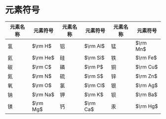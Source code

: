 # 元素符号

| 元素名称 | 元素符号 | 元素名称 | 元素符号 | 元素名称 | 元素符号 |
| -------- | -------- | -------- | -------- | -------- | -------- |
| 氢       | $\rm H$  | 铝       | $\rm Al$ | 锰       | $\rm Mn$ |
| 氦       | $\rm He$ | 硅       | $\rm Si$ | 铁       | $\rm Fe$ |
| 碳       | $\rm C$  | 磷       | $\rm P$  | 铜       | $\rm Cu$ |
| 氮       | $\rm N$  | 硫       | $\rm S$  | 锌       | $\rm Zn$ |
| 氧       | $\rm O$  | 氯       | $\rm Cl$ | 银       | $\rm Ag$ |
| 钠       | $\rm Na$ | 钾       | $\rm K$  | 钡       | $\rm Ba$ |
| 镁       | $\rm Mg$ | 钙       | $\rm Ca$ | 汞       | $\rm Hg$ |
